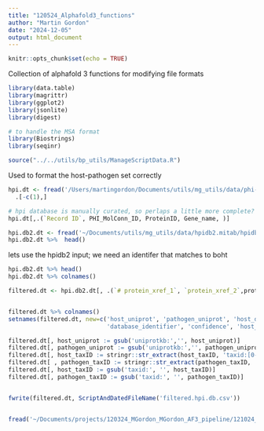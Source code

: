 ```yaml
---
title: "120524_Alphafold3_functions"
author: "Martin Gordon"
date: "2024-12-05"
output: html_document
---
```


```r
knitr::opts_chunk$set(echo = TRUE)
```

Collection of alphafold 3 functions for modifying file formats

```r
library(data.table)
library(magrittr)
library(ggplot2)
library(jsonlite)
library(digest)

# to handle the MSA format
library(Biostrings)
library(seqinr)

source("../../utils/bp_utils/ManageScriptData.R")
```
Used to format the host-pathogen set correctly
```r
hpi.dt <- fread('/Users/martingordon/Documents/utils/mg_utils/data/phi-base_current.csv', header = T) %>% 
  .[-c(1),]

# hpi database is manually curated, so perlaps a little more complete?
hpi.dt[,.(`Record ID`, PHI_MolConn_ID, ProteinID, Gene_name, )]

hpi.db2.dt <- fread('~/Documents/utils/mg_utils/data/hpidb2.mitab/hpidb2.mitab_plus.txt')
hpi.db2.dt %>%  head()
```
lets use the hpidb2 input; we need an identifer that matches to boht


```r
hpi.db2.dt %>% head()
hpi.db2.dt %>% colnames()
```
```r
filtered.dt <- hpi.db2.dt[, .(`# protein_xref_1`, `protein_xref_2`,protein_xref_1_display_id, protein_xref_2_display_id, protein_taxid_1, protein_taxid_2, detection_method, database_identifier, confidence, protein_seq1, protein_seq2)]


filtered.dt %>% colnames()
setnames(filtered.dt, new=c('host_uniprot', 'pathogen_uniprot', 'host_display', 'pathogen_display', 'host_taxID', 'pathogen_taxID', 'detectionMethod', 
                            'database_identifier', 'confidence', 'host_proteinSeq' ,'pathogen_proteinSeq'))

filtered.dt[, host_uniprot := gsub('uniprotkb:','', host_uniprot)]
filtered.dt[, pathogen_uniprot := gsub('uniprotkb:','', pathogen_uniprot)]
filtered.dt[, host_taxID := stringr::str_extract(host_taxID, 'taxid:[0-9]+')]
filtered.dt[ , pathogen_taxID := stringr::str_extract(pathogen_taxID, 'taxid:[0-9]+')]
filtered.dt[, host_taxID := gsub('taxid:', '', host_taxID)]
filtered.dt[, pathogen_taxID := gsub('taxid:', '', pathogen_taxID)]


fwrite(filtered.dt, ScriptAndDatedFileName('filtered.hpi.db.csv'))


fread('~/Documents/projects/120324_MGordon_MGordon_AF3_pipeline/121024_HPI_DBPreparation_data/2024_12_16_filtered.hpi.db.csv')
```

